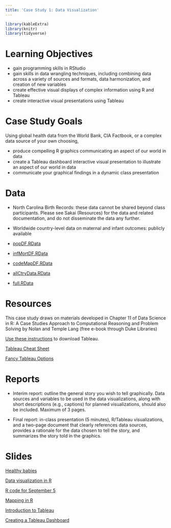 ```yaml
---
title: 'Case Study 1: Data Visualization'
---
```


```r
library(kableExtra)
library(knitr)
library(tidyverse)
```


# Learning Objectives

- gain programming skills in RStudio
- gain skills in data wrangling techniques, including combining data across a variety of sources and formats, data harmonization, and creation of new variables
- create effective visual displays of complex information using R and Tableau
- create interactive visual presentations using Tableau


# Case Study Goals

Using global health data from the World Bank, CIA Factbook, or a complex data source of your own choosing, 

- produce compelling R graphics communicating an aspect of our world in data
- create a Tableau dashboard interactive visual presentation to illustrate an aspect of our world in data
- communicate your graphical findings in a dynamic class presentation

# Data 

- North Carolina Birth Records: these data cannot be shared beyond class participants. Please see Sakai (Resources) for the data and related documentation, and do not disseminate the data any further.
- Worldwide country-level data on maternal and infant outcomes: publicly available

- [popDF.RData](decks/data/popDF.RData)

- [infMortDF.RData](decks/data/infMortDF.RData)

- [codeMapDF.RData](decks/data/codeMapDF.RData)

- [allCtryData.RData](decks/data/allCtryData.RData)

- [full.RData](decks/data/full.RData)

<!--- 


How To Obtain Data from Factbook:
- [Factbook Tutorial](data/data_file_2014.html)
-->


# Resources

This case study draws on materials developed in Chapter 11 of Data Science in R: A Case Studies Approach to Computational Reasoning and Problem Solving by Nolan and Temple Lang (free e-book through Duke Libraries)

[Use these instructions](decks/tableaudownload.html) to download Tableau.

[Tableau Cheat Sheet](https://www.google.com/url?sa=t&rct=j&q=&esrc=s&source=web&cd=5&ved=2ahUKEwjBkIbfy7DdAhUD3VMKHZPjCfYQFjAEegQIARAC&url=https%3A%2F%2Fconfluence.umd.edu%2Fdownload%2Fattachments%2F548635432%2FTableau%2520Cheat%2520Sheet%252010-31-2016.pdf%3Fversion%3D1%26modificationDate%3D1484239006000%26api%3Dv2&usg=AOvVaw0M6Y3DNPKOZc3XtNlkVrHz)

[Fancy Tableau Options](https://www.tableau.com/about/blog/2017/10/7-tips-and-tricks-dashboard-experts-76821)


# Reports

- Interim report: outline the general story you wish to tell graphically. Data sources and variables to be used in the data visualizations, along with short descriptions (e.g., captions) for planned visualizations, should also be included. Maximum of 3 pages.

- Final report:  in-class presentation (5 minutes), R/Tableau visualizations, and a two-page document that clearly references data sources, provides a rationale for the data chosen to tell the story, and summarizes the story told in the graphics.


# Slides 

[Healthy babies](decks/cs01_1_deck.html)

[Data visualization in R](decks/cs01_2_deck.html) 

[R code for September 5](decks/sept5tutorial.html)

[Mapping in R](decks/cs01_3_deck.html)

[Introduction to Tableau](decks/cs01_4_deck.html)

[Creating a Tableau Dashboard](decks/cs01_5_deck.html)

